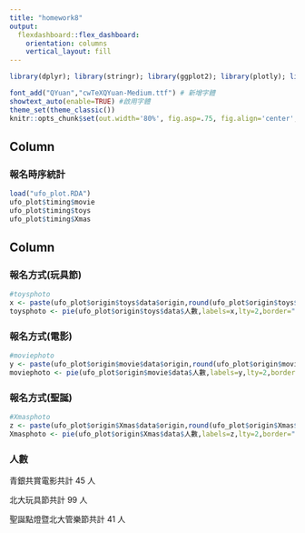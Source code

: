 ---
title: "homework8"
output: 
  flexdashboard::flex_dashboard:
    orientation: columns
    vertical_layout: fill
---

```{r basic setup, message=FALSE, echo=F, eval=T}
library(dplyr); library(stringr); library(ggplot2); library(plotly); library(lubridate); library(readr); library(tidyr); library(showtext)

font_add("QYuan","cwTeXQYuan-Medium.ttf") # 新增字體
showtext_auto(enable=TRUE) #啟用字體
theme_set(theme_classic())
knitr::opts_chunk$set(out.width='80%', fig.asp=.75, fig.align='center', fig.showtext=T)
```

Column {data-width=650}
-----------------------------------------------------------------------

### 報名時序統計

```{r}
load("ufo_plot.RDA")
ufo_plot$timing$movie
ufo_plot$timing$toys
ufo_plot$timing$Xmas
```

Column {.tabset}
-----------------------------------------------------------------------

### 報名方式(玩具節)

```{r}
#toysphoto
x <- paste(ufo_plot$origin$toys$data$origin,round(ufo_plot$origin$toys$data$人數/ufo_plot$origin$toys$data$總數*100,1),"%")
toysphoto <- pie(ufo_plot$origin$toys$data$人數,labels=x,lty=2,border="000000",col=c("#3b5998","#FFFF00","#008800"),main="玩具節報名方式分布")

```


### 報名方式(電影)

```{r}
#moviephoto
y <- paste(ufo_plot$origin$movie$data$origin,round(ufo_plot$origin$movie$data$人數/ufo_plot$origin$movie$data$總數*100,1),"%")
moviephoto <- pie(ufo_plot$origin$movie$data$人數,labels=y,lty=2,border="000000",col=c("#3b5998","#FFFF00","#008800"),main="電影節報名方式分布")

```

### 報名方式(聖誕)

```{r}
#Xmasphoto
z <- paste(ufo_plot$origin$Xmas$data$origin,round(ufo_plot$origin$Xmas$data$人數/ufo_plot$origin$Xmas$data$總數*100,1),"%")
Xmasphoto <- pie(ufo_plot$origin$Xmas$data$人數,labels=z,lty=2,border="000000",col=c("#3b5998","#FFFF00","#008800"),main="聖誕節報名方式分布")

```

### 人數

青銀共賞電影共計 45 人

北大玩具節共計 99 人

聖誕點燈暨北大管樂節共計 41 人
